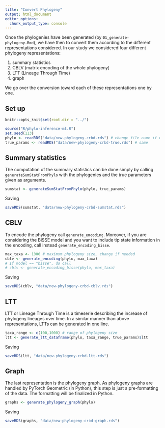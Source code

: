 ```yaml
---
title: "Convert Phylogeny"
output: html_document
editor_options: 
  chunk_output_type: console
---
```


Once the phylogenies have been generated (by `01_generate-phylogeny.Rmd`),
we have then to convert them 
according to the different representations considered.
In our study we considered four different phylogeny representations:

1.  summary statistics
2.  CBLV (matrix encoding of the whole phylogeny)
3.  LTT (Lineage Through Time)
4.  graph

We go over the conversion toward each of these representations one by one.

## Set up 

```r
knitr::opts_knit$set(root.dir = "../")
```

```r
source("R/phylo-inference-ml.R")
set.seed(113)
phylo <- readRDS("data/new-phylogeny-crbd.rds") # change file name if needed
true_params <- readRDS("data/new-phylogeny-crbd-true.rds") # same
```

## Summary statistics

The computation of the summary statistics can be done simply by calling 
`generateSumStatFromPhylo` with the phylogenies and the true parameters given
as arguments. 

```r
sumstat <- generateSumStatFromPhylo(phylo, true_params) 
```

Saving

```r
saveRDS(sumstat, "data/new-phylogeny-crbd-sumstat.rds")
```

## CBLV

To encode the phylogeny call `generate_encoding`.
Moreover, if you are considering the BiSSE model
and you want to include tip state information in the encoding,
call instead `generate_encoding_bisse`.

```r
max_taxa <- 1000 # maximum phylogeny size, change if needed
cblv <- generate_encoding(phylo, max_taxa) 
# If model == "bisse", do call 
# cblv <- generate_encoding_bisse(phylo, max_taxa)
```

Saving 

```r
saveRDS(cblv, "data/new-phylogeny-crbd-cblv.rds")
```


## LTT

LTT or Lineage Through Time is a timeserie 
describing the increase of phylogeny lineages over time.
In a similar manner than above representations,
LTTs can be generated in one line.

```r
taxa_range <- c(100,1000) # range of phylogeny size
ltt <- generate_ltt_dataframe(phylo, taxa_range, true_params)$ltt
```

Saving 

```r
saveRDS(ltt, "data/new-phylogeny-crbd-ltt.rds")
```


## Graph

The last representation is the phylogeny graph.
As phylogeny graphs are handled by PyTorch Geometric (in Python), 
this step is just a pre-formatting of the data. 
The formatting will be finalized in Python.

```r
graphs <- generate_phylogeny_graph(phylo)
```

Saving 

```r
saveRDS(graphs, "data/new-phylogeny-crbd-graph.rds")
```

